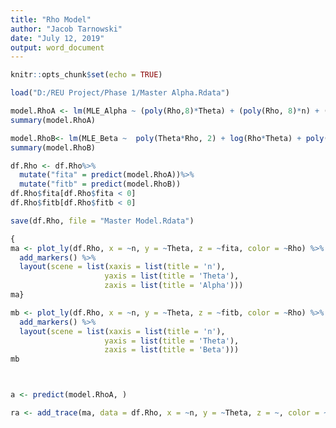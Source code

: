 ---
title: "Rho Model"
author: "Jacob Tarnowski"
date: "July 12, 2019"
output: word_document
---

```{r setup, include=FALSE}
knitr::opts_chunk$set(echo = TRUE)
```

```{r}
load("D:/REU Project/Phase 1/Master Alpha.Rdata")

```

```{r}
model.RhoA <- lm(MLE_Alpha ~ (poly(Rho,8)*Theta) + (poly(Rho, 8)*n) + (poly(n,2)*Rho), df.Rho) 
summary(model.RhoA)
```
```{r}
model.RhoB<- lm(MLE_Beta ~  poly(Theta*Rho, 2) + log(Rho*Theta) + poly(log(n*Theta*Rho),4)+ sqrt(Theta) + (n*Theta*Rho) + (poly(Rho,6)*Theta) + (poly(Rho, 6)*n) + (poly(Rho, 6)*n), df.Rho) 
summary(model.RhoB)
```

```{r}
df.Rho <- df.Rho%>%
  mutate("fita" = predict(model.RhoA))%>%
  mutate("fitb" = predict(model.RhoB))
df.Rho$fita[df.Rho$fita < 0]
df.Rho$fitb[df.Rho$fitb < 0]

save(df.Rho, file = "Master Model.Rdata")
```

```{r}
{
ma <- plot_ly(df.Rho, x = ~n, y = ~Theta, z = ~fita, color = ~Rho) %>%
  add_markers() %>%
  layout(scene = list(xaxis = list(title = 'n'),
                     yaxis = list(title = 'Theta'),
                     zaxis = list(title = 'Alpha')))
ma}

mb <- plot_ly(df.Rho, x = ~n, y = ~Theta, z = ~fitb, color = ~Rho) %>%
  add_markers() %>%
  layout(scene = list(xaxis = list(title = 'n'),
                     yaxis = list(title = 'Theta'),
                     zaxis = list(title = 'Beta')))
mb



a <- predict(model.RhoA, )

ra <- add_trace(ma, data = df.Rho, x = ~n, y = ~Theta, z = ~, color = ~as.factor(Rho))
```

